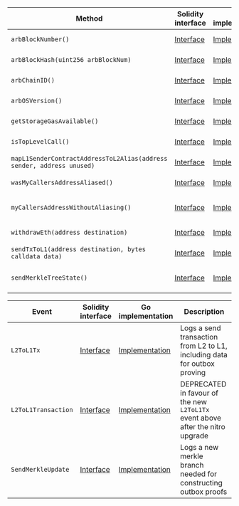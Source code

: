 <table>
  <thead>
    <tr>
      <th>Method</th>
      <th>Solidity interface</th>
      <th>Go implementation</th>
      <th>Description</th>
    </tr>
  </thead>
  <tbody>
    <tr>
      <td>
        <code>arbBlockNumber()</code>
      </td>
      <td>
        <a
          href="https://github.com/OffchainLabs/nitro-contracts/blob/763bd77906b7677da691eaa31c6e195d455197a4/src/precompiles/ArbSys.sol#L17"
          target="_blank"
        >
          Interface
        </a>
      </td>
      <td>
        <a
          href="https://github.com/OffchainLabs/nitro/blob/v3.5.1/precompiles/ArbSys.go#L34"
          target="_blank"
        >
          Implementation
        </a>
      </td>
      <td>ArbBlockNumber gets the current L2 block number</td>
    </tr>
    <tr>
      <td>
        <code>arbBlockHash(uint256 arbBlockNum)</code>
      </td>
      <td>
        <a
          href="https://github.com/OffchainLabs/nitro-contracts/blob/763bd77906b7677da691eaa31c6e195d455197a4/src/precompiles/ArbSys.sol#L23"
          target="_blank"
        >
          Interface
        </a>
      </td>
      <td>
        <a
          href="https://github.com/OffchainLabs/nitro/blob/v3.5.1/precompiles/ArbSys.go#L39"
          target="_blank"
        >
          Implementation
        </a>
      </td>
      <td>ArbBlockHash gets the L2 block hash, if sufficiently recent</td>
    </tr>
    <tr>
      <td>
        <code>arbChainID()</code>
      </td>
      <td>
        <a
          href="https://github.com/OffchainLabs/nitro-contracts/blob/763bd77906b7677da691eaa31c6e195d455197a4/src/precompiles/ArbSys.sol#L29"
          target="_blank"
        >
          Interface
        </a>
      </td>
      <td>
        <a
          href="https://github.com/OffchainLabs/nitro/blob/v3.5.1/precompiles/ArbSys.go#L60"
          target="_blank"
        >
          Implementation
        </a>
      </td>
      <td>ArbChainID gets the rollup's unique chain identifier</td>
    </tr>
    <tr>
      <td>
        <code>arbOSVersion()</code>
      </td>
      <td>
        <a
          href="https://github.com/OffchainLabs/nitro-contracts/blob/763bd77906b7677da691eaa31c6e195d455197a4/src/precompiles/ArbSys.sol#L36"
          target="_blank"
        >
          Interface
        </a>
      </td>
      <td>
        <a
          href="https://github.com/OffchainLabs/nitro/blob/v3.5.1/precompiles/ArbSys.go#L65"
          target="_blank"
        >
          Implementation
        </a>
      </td>
      <td>ArbOSVersion gets the current ArbOS version</td>
    </tr>
    <tr>
      <td>
        <code>getStorageGasAvailable()</code>
      </td>
      <td>
        <a
          href="https://github.com/OffchainLabs/nitro-contracts/blob/763bd77906b7677da691eaa31c6e195d455197a4/src/precompiles/ArbSys.sol#L42"
          target="_blank"
        >
          Interface
        </a>
      </td>
      <td>
        <a
          href="https://github.com/OffchainLabs/nitro/blob/v3.5.1/precompiles/ArbSys.go#L71"
          target="_blank"
        >
          Implementation
        </a>
      </td>
      <td>GetStorageGasAvailable returns 0 since Nitro has no concept of storage gas</td>
    </tr>
    <tr>
      <td>
        <code>isTopLevelCall()</code>
      </td>
      <td>
        <a
          href="https://github.com/OffchainLabs/nitro-contracts/blob/763bd77906b7677da691eaa31c6e195d455197a4/src/precompiles/ArbSys.sol#L49"
          target="_blank"
        >
          Interface
        </a>
      </td>
      <td>
        <a
          href="https://github.com/OffchainLabs/nitro/blob/v3.5.1/precompiles/ArbSys.go#L76"
          target="_blank"
        >
          Implementation
        </a>
      </td>
      <td>IsTopLevelCall checks if the call is top-level (deprecated)</td>
    </tr>
    <tr>
      <td>
        <code>mapL1SenderContractAddressToL2Alias(address sender, address unused)</code>
      </td>
      <td>
        <a
          href="https://github.com/OffchainLabs/nitro-contracts/blob/763bd77906b7677da691eaa31c6e195d455197a4/src/precompiles/ArbSys.sol#L57"
          target="_blank"
        >
          Interface
        </a>
      </td>
      <td>
        <a
          href="https://github.com/OffchainLabs/nitro/blob/v3.5.1/precompiles/ArbSys.go#L81"
          target="_blank"
        >
          Implementation
        </a>
      </td>
      <td>MapL1SenderContractAddressToL2Alias gets the contract's L2 alias</td>
    </tr>
    <tr>
      <td>
        <code>wasMyCallersAddressAliased()</code>
      </td>
      <td>
        <a
          href="https://github.com/OffchainLabs/nitro-contracts/blob/763bd77906b7677da691eaa31c6e195d455197a4/src/precompiles/ArbSys.sol#L66"
          target="_blank"
        >
          Interface
        </a>
      </td>
      <td>
        <a
          href="https://github.com/OffchainLabs/nitro/blob/v3.5.1/precompiles/ArbSys.go#L86"
          target="_blank"
        >
          Implementation
        </a>
      </td>
      <td>WasMyCallersAddressAliased checks if the caller's caller was aliased</td>
    </tr>
    <tr>
      <td>
        <code>myCallersAddressWithoutAliasing()</code>
      </td>
      <td>
        <a
          href="https://github.com/OffchainLabs/nitro-contracts/blob/763bd77906b7677da691eaa31c6e195d455197a4/src/precompiles/ArbSys.sol#L72"
          target="_blank"
        >
          Interface
        </a>
      </td>
      <td>
        <a
          href="https://github.com/OffchainLabs/nitro/blob/v3.5.1/precompiles/ArbSys.go#L96"
          target="_blank"
        >
          Implementation
        </a>
      </td>
      <td>
        MyCallersAddressWithoutAliasing gets the caller's caller without any potential aliasing
      </td>
    </tr>
    <tr>
      <td>
        <code>withdrawEth(address destination)</code>
      </td>
      <td>
        <a
          href="https://github.com/OffchainLabs/nitro-contracts/blob/763bd77906b7677da691eaa31c6e195d455197a4/src/precompiles/ArbSys.sol#L80"
          target="_blank"
        >
          Interface
        </a>
      </td>
      <td>
        <a
          href="https://github.com/OffchainLabs/nitro/blob/v3.5.1/precompiles/ArbSys.go#L207"
          target="_blank"
        >
          Implementation
        </a>
      </td>
      <td>WithdrawEth send paid eth to the destination on L1</td>
    </tr>
    <tr>
      <td>
        <code>sendTxToL1(address destination, bytes calldata data)</code>
      </td>
      <td>
        <a
          href="https://github.com/OffchainLabs/nitro-contracts/blob/763bd77906b7677da691eaa31c6e195d455197a4/src/precompiles/ArbSys.sol#L90"
          target="_blank"
        >
          Interface
        </a>
      </td>
      <td>
        <a
          href="https://github.com/OffchainLabs/nitro/blob/v3.5.1/precompiles/ArbSys.go#L111"
          target="_blank"
        >
          Implementation
        </a>
      </td>
      <td>SendTxToL1 sends a transaction to L1, adding it to the outbox</td>
    </tr>
    <tr>
      <td>
        <code>sendMerkleTreeState()</code>
      </td>
      <td>
        <a
          href="https://github.com/OffchainLabs/nitro-contracts/blob/763bd77906b7677da691eaa31c6e195d455197a4/src/precompiles/ArbSys.sol#L101"
          target="_blank"
        >
          Interface
        </a>
      </td>
      <td>
        <a
          href="https://github.com/OffchainLabs/nitro/blob/v3.5.1/precompiles/ArbSys.go#L191"
          target="_blank"
        >
          Implementation
        </a>
      </td>
      <td>
        SendMerkleTreeState gets the root, size, and partials of the outbox Merkle tree state
        (caller must be the 0 address)
      </td>
    </tr>
  </tbody>
</table>
<table>
  <thead>
    <tr>
      <th>Event</th>
      <th>Solidity interface</th>
      <th>Go implementation</th>
      <th>Description</th>
    </tr>
  </thead>
  <tbody>
    <tr>
      <td>
        <code>L2ToL1Tx</code>
      </td>
      <td>
        <a
          href="https://github.com/OffchainLabs/nitro-contracts/blob/763bd77906b7677da691eaa31c6e195d455197a4/src/precompiles/ArbSys.sol#L114"
          target="_blank"
        >
          Interface
        </a>
      </td>
      <td>
        <a
          href="https://github.com/OffchainLabs/nitro/blob/v3.5.1/precompiles/ArbSys.go#L170"
          target="_blank"
        >
          Implementation
        </a>
      </td>
      <td>Logs a send transaction from L2 to L1, including data for outbox proving</td>
    </tr>
    <tr>
      <td>
        <code>L2ToL1Transaction</code>
      </td>
      <td>
        <a
          href="https://github.com/OffchainLabs/nitro-contracts/blob/763bd77906b7677da691eaa31c6e195d455197a4/src/precompiles/ArbSys.sol#L127"
          target="_blank"
        >
          Interface
        </a>
      </td>
      <td>
        <a
          href="https://github.com/OffchainLabs/nitro/blob/v3.5.1/precompiles/ArbSys.go#L0"
          target="_blank"
        >
          Implementation
        </a>
      </td>
      <td>
        DEPRECATED in favour of the new <code>L2ToL1Tx</code> event above after the nitro upgrade
      </td>
    </tr>
    <tr>
      <td>
        <code>SendMerkleUpdate</code>
      </td>
      <td>
        <a
          href="https://github.com/OffchainLabs/nitro-contracts/blob/763bd77906b7677da691eaa31c6e195d455197a4/src/precompiles/ArbSys.sol#L146"
          target="_blank"
        >
          Interface
        </a>
      </td>
      <td>
        <a
          href="https://github.com/OffchainLabs/nitro/blob/v3.5.1/precompiles/ArbSys.go#L154"
          target="_blank"
        >
          Implementation
        </a>
      </td>
      <td>Logs a new merkle branch needed for constructing outbox proofs</td>
    </tr>
  </tbody>
</table>
